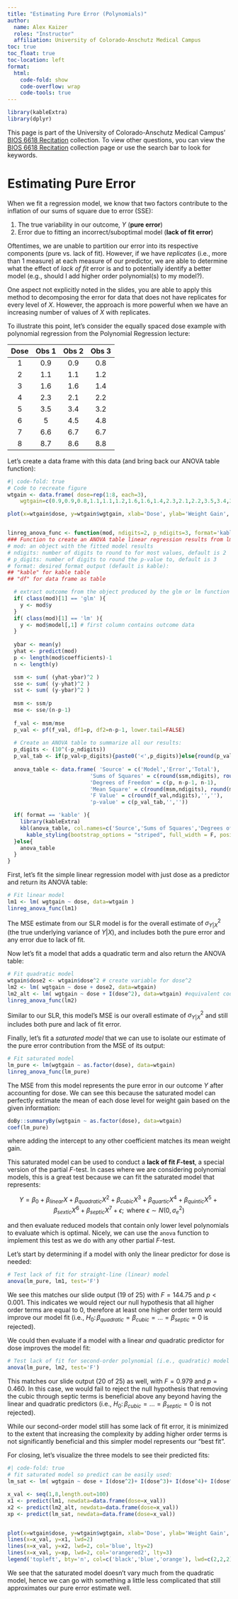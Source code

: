 ```yaml
---
title: "Estimating Pure Error (Polynomials)"
author: 
  name: Alex Kaizer
  roles: "Instructor"
  affiliation: University of Colorado-Anschutz Medical Campus
toc: true
toc_float: true
toc-location: left
format:
  html:
    code-fold: show
    code-overflow: wrap 
    code-tools: true
---
```


```r
library(kableExtra)
library(dplyr)
```

This page is part of the University of Colorado-Anschutz Medical Campus' [BIOS 6618 Recitation](/recitation/index.qmd) collection. To view other questions, you can view the [BIOS 6618 Recitation](/recitation/index.qmd) collection page or use the search bar to look for keywords.

# Estimating Pure Error

When we fit a regression model, we know that two factors contribute to the inflation of our sums of square due to error (SSE):

1. The true variability in our outcome, $Y$ (**pure error**)
2. Error due to fitting an incorrect/suboptimal model (**lack of fit error**)

Oftentimes, we are unable to partition our error into its respective components (pure vs. lack of fit). However, if we have *replicates* (i.e., more than 1 measure) at each measure of our predictor, we are able to determine what the effect of *lack of fit* error is and to potentially identify a better model (e.g., should I add higher order polynomial(s) to my model?). 

One aspect not explicitly noted in the slides, you are able to apply this method to decomposing the error for data that does not have replicates for every level of $X$. However, the approach is more powerful when we have an increasing number of values of $X$ with replicates.

To illustrate this point, let's consider the equally spaced dose example with polynomial regression from the Polynomial Regression lecture:

| Dose | Obs 1 | Obs 2 | Obs 3 |
|:----:|:-----:|:-----:|:-----:|
|   1  |  0.9  |  0.9  |  0.8  |
|   2  |  1.1  |  1.1  |  1.2  |
|   3  |  1.6  |  1.6  |  1.4  |
|   4  |  2.3  |  2.1  |  2.2  |
|   5  |  3.5  |  3.4  |  3.2  |
|   6  |   5   |  4.5  |  4.8  |
|   7  |  6.6  |  6.7  |  6.7  |
|   8  |  8.7  |  8.6  |  8.8  |

Let's create a data frame with this data (and bring back our ANOVA table function):

```r
#| code-fold: true
# Code to recreate figure
wtgain <- data.frame( dose=rep(1:8, each=3), 
	wgtgain=c(0.9,0.9,0.8,1.1,1.1,1.2,1.6,1.6,1.4,2.3,2.1,2.2,3.5,3.4,3.2,5,4.5,4.8,6.6,6.7,6.7,8.7,8.6,8.8) )

plot(x=wtgain$dose, y=wtgain$wgtgain, xlab='Dose', ylab='Weight Gain', cex.lab=1.5, cex.axis=1.5, cex=1.5, ylim=c(0,10), pch=4)


linreg_anova_func <- function(mod, ndigits=2, p_ndigits=3, format='kable'){
### Function to create an ANOVA table linear regression results from lm or glm
# mod: an object with the fitted model results
# ndigits: number of digits to round to for most values, default is 2
# p_digits: number of digits to round the p-value to, default is 3
# format: desired format output (default is kable):
## "kable" for kable table
## "df" for data frame as table

  # extract outcome from the object produced by the glm or lm function
  if( class(mod)[1] == 'glm' ){
    y <- mod$y
  }
  if( class(mod)[1] == 'lm' ){
    y <- mod$model[,1] # first column contains outcome data
  }  
  
  ybar <- mean(y)
  yhat <- predict(mod)
  p <- length(mod$coefficients)-1
  n <- length(y)

  ssm <- sum( (yhat-ybar)^2 )
  sse <- sum( (y-yhat)^2 )
  sst <- sum( (y-ybar)^2 )
  
  msm <- ssm/p
  mse <- sse/(n-p-1)
  
  f_val <- msm/mse
  p_val <- pf(f_val, df1=p, df2=n-p-1, lower.tail=FALSE)
  
  # Create an ANOVA table to summarize all our results:
  p_digits <- (10^(-p_ndigits))
  p_val_tab <- if(p_val<p_digits){paste0('<',p_digits)}else{round(p_val,p_ndigits)}
  
  anova_table <- data.frame( 'Source' = c('Model','Error','Total'),
                          'Sums of Squares' = c(round(ssm,ndigits), round(sse,ndigits), round(sst,ndigits)),
                          'Degrees of Freedom' = c(p, n-p-1, n-1),
                          'Mean Square' = c(round(msm,ndigits), round(mse,ndigits),''),
                          'F Value' = c(round(f_val,ndigits),'',''),
                          'p-value' = c(p_val_tab,'',''))

  if( format == 'kable' ){  
    library(kableExtra)
    kbl(anova_table, col.names=c('Source','Sums of Squares','Degrees of Freedom','Mean Square','F-value','p-value'), align='lccccc', escape=F) %>%
      kable_styling(bootstrap_options = "striped", full_width = F, position = "left")
  }else{
    anova_table
  }
}
```

First, let's fit the simple linear regression model with just dose as a predictor and return its ANOVA table:

```r
# Fit linear model
lm1 <- lm( wgtgain ~ dose, data=wtgain )
linreg_anova_func(lm1)
```

The MSE estimate from our SLR model is for the overall estimate of $\sigma^{2}_{Y|X}$ (the true underlying variance of $Y|X$), and includes both the pure error and any error due to lack of fit.

Now let's fit a model that adds a quadratic term and also return the ANOVA table:

```r
# Fit quadratic model
wtgain$dose2 <- wtgain$dose^2 # create variable for dose^2
lm2 <- lm( wgtgain ~ dose + dose2, data=wtgain)
lm2_alt <- lm( wgtgain ~ dose + I(dose^2), data=wtgain) #equivalent coding
linreg_anova_func(lm2)
```

Similar to our SLR, this model's MSE is our overall estimate of $\sigma^{2}_{Y|X}$ and still includes both pure and lack of fit error.

Finally, let's fit a *saturated model* that we can use to isolate our estimate of the pure error contribution from the MSE of its output:

```r
# Fit saturated model
lm_pure <- lm(wgtgain ~ as.factor(dose), data=wtgain)
linreg_anova_func(lm_pure)
```

The MSE from this model represents the pure error in our outcome $Y$ after accounting for dose. We can see this because the saturated model can perfectly estimate the mean of each dose level for weight gain based on the given information:

```r
doBy::summaryBy(wgtgain ~ as.factor(dose), data=wtgain)
coef(lm_pure)
```

where adding the intercept to any other coefficient matches its mean weight gain.

This saturated model can be used to conduct a **lack of fit $F$-test**, a special version of the partial $F$-test. In cases where we are considering polynomial models, this is a great test because we can fit the saturated model that represents:

$$ Y = \beta_0 + \beta_{linear} X + \beta_{quadratic} X^2 + \beta_{cubic} X^3 + \beta_{quartic} X^4 + \beta_{quintic} X^5 + \beta_{sextic} X^6 + \beta_{septic} X^7 + \epsilon; \text{ where } \epsilon \sim N(0,\sigma^{2}_{e}) $$

and then evaluate reduced models that contain only lower level polynomials to evaluate which is optimal. Nicely, we can use the `anova` function to implement this test as we do with any other partial $F$-test.

Let's start by determining if a model with only the linear predictor for dose is needed:

```r
# Test lack of fit for straight-line (linear) model
anova(lm_pure, lm1, test='F')
```

We see this matches our slide output (19 of 25) with $F=144.75$ and $p<0.001$. This indicates we would reject our null hypothesis that all higher order terms are equal to 0, therefore at least one higher order term would improve our model fit (i.e., $H_0\colon \beta_{quadratic} = \beta_{cubic} = ... = \beta_{septic} = 0$ is rejected).

We could then evaluate if a model with a linear *and* quadratic predictor for dose improves the model fit:

```r
# Test lack of fit for second-order polynomial (i.e., quadratic) model
anova(lm_pure, lm2, test='F')
```

This matches our slide output (20 of 25) as well, with $F=0.979$ and $p=0.460$. In this case, we would fail to reject the null hypothesis that removing the cubic through septic terms is beneficial above any beyond having the linear and quadratic predictors (i.e., $H_0\colon \beta_{cubic} = ... = \beta_{septic} = 0$ is not rejected).

While our second-order model still has some lack of fit error, it is minimized to the extent that increasing the complexity by adding higher order terms is not significantly beneficial and this simpler model represents our "best fit".

For closing, let's visualize the three models to see their predicted fits:

```r
#| code-fold: true
# fit saturated model so predict can be easily used:
lm_sat <- lm( wgtgain ~ dose + I(dose^2)+ I(dose^3)+ I(dose^4)+ I(dose^5)+ I(dose^6)+ I(dose^7), data=wtgain)

x_val <- seq(1,8,length.out=100)
x1 <- predict(lm1, newdata=data.frame(dose=x_val))
x2 <- predict(lm2_alt, newdata=data.frame(dose=x_val))  
xp <- predict(lm_sat, newdata=data.frame(dose=x_val))  


plot(x=wtgain$dose, y=wtgain$wgtgain, xlab='Dose', ylab='Weight Gain', cex.lab=1.5, cex.axis=1.5, cex=1.5, ylim=c(0,10), pch=4)
lines(x=x_val, y=x1, lwd=2)
lines(x=x_val, y=x2, lwd=2, col='blue', lty=2)
lines(x=x_val, y=xp, lwd=2, col='orangered2', lty=3)
legend('topleft', bty='n', col=c('black','blue','orange'), lwd=c(2,2,2), lty=c(1,2,3), legend=c('Linear','Quadratic','Saturated'))
```

We see that the saturated model doesn't vary much from the quadratic model, hence we can go with something a little less complicated that still approximates our pure error estimate well.


